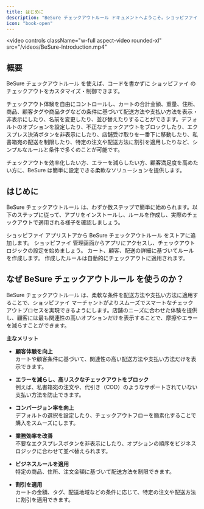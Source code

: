 ```yaml
---
title: はじめに
description: "BeSure チェックアウトルール ドキュメントへようこそ。ショッピファイ のチェックアウト体験をカスタマイズするためのガイドです。"
icon: "book-open"
---
```


<video
  controls
  className="w-full aspect-video rounded-xl"
  src="/videos/BeSure-Introduction.mp4"
></video>

## 概要

BeSure チェックアウトルール を使えば、コードを書かずに ショッピファイ のチェックアウトをカスタマイズ・制御できます。

チェックアウト体験を自由にコントロールし、カートの合計金額、重量、住所、商品、顧客タグや商品タグなどの条件に基づいて配送方法や支払い方法を表示・非表示にしたり、名前を変更したり、並び替えたりすることができます。デフォルトのオプションを設定したり、不正なチェックアウトをブロックしたり、エクスプレス決済ボタンを非表示にしたり、店舗受け取りを一番下に移動したり、私書箱宛の配送を制限したり、特定の注文や配送方法に割引を適用したりなど、シンプルなルールと条件で多くのことが可能です。

チェックアウトを効率化したい方、エラーを減らしたい方、顧客満足度を高めたい方に、BeSure は簡単に設定できる柔軟なソリューションを提供します。

## はじめに

BeSure チェックアウトルール は、わずか数ステップで簡単に始められます。以下のステップに従って、アプリをインストールし、ルールを作成し、実際のチェックアウトで適用される様子を確認しましょう。

<CardGroup cols={2}>
  <Card
    title="アプリをインストール"
    icon="download"
    href="/guides/ja/get-started/installation#install-app"
  >
    ショッピファイ アプリストアから BeSure チェックアウトルール をストアに追加します。
  </Card>
  <Card
    title="管理画面でアプリを開く"
    icon="gear"
    href="/guides/ja/get-started/installation#go-to-the-app"
  >
    ショッピファイ 管理画面からアプリにアクセスし、チェックアウトロジックの設定を始めましょう。
  </Card>
  <Card
    title="ルールを作成"
    icon="sliders"
    href="/guides/ja/get-started/quickstart"
  >
    カート、顧客、配送の詳細に基づいてルールを作成します。
  </Card>
  <Card
    title="動作を確認"
    icon="eye"
    href="/guides/ja/get-started/quickstart#test-the-rule"
  >
    作成したルールは自動的にチェックアウトに適用されます。
  </Card>
</CardGroup>

## なぜ BeSure チェックアウトルール を使うのか？

BeSure チェックアウトルール は、柔軟な条件を配送方法や支払い方法に適用することで、ショッピファイ マーチャントがよりスムーズでスマートなチェックアウトプロセスを実現できるようにします。店舗のニーズに合わせた体験を提供し、顧客には最も関連性の高いオプションだけを表示することで、摩擦やエラーを減らすことができます。

**主なメリット**

- **顧客体験を向上**  
  カートや顧客条件に基づいて、関連性の高い配送方法や支払い方法だけを表示できます。

- **エラーを減らし、高リスクなチェックアウトをブロック**  
  例えば、私書箱宛の注文や、代引き（COD）のようなサポートされていない支払い方法を防止できます。

- **コンバージョン率を向上**  
  デフォルトの選択を設定したり、チェックアウトフローを簡素化することで購入をスムーズにします。

- **業務効率を改善**  
  不要なエクスプレスボタンを非表示にしたり、オプションの順序をビジネスロジックに合わせて並べ替えられます。

- **ビジネスルールを適用**  
  特定の商品、住所、注文金額に基づいて配送方法を制限できます。

- **割引を適用**  
  カートの金額、タグ、配送地域などの条件に応じて、特定の注文や配送方法に割引を適用できます。
